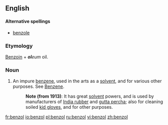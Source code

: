 ==English==

====Alternative spellings====
*[[benzole]]

===Etymology===
[[Benzoin]] + {{L.}} '''''ol'''''''eum'' oil.

===Noun===
{{en-noun}}

# {{organic chemistry}} An impure [[benzene]], used in the arts as a [[solvent]], and for various other purposes. See [[Benzene]].
#:'''Note (from 1913)''': It has great [[solvent]] powers, and is used by manufacturers of [[India rubber]] and [[gutta percha]]; also for cleaning soiled [[kid gloves]], and for other purposes.

[[fr:benzol]]
[[io:benzol]]
[[pl:benzol]]
[[ru:benzol]]
[[vi:benzol]]
[[zh:benzol]]